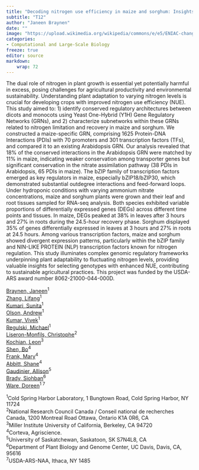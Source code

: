 ```yaml
---
title: "Decoding nitrogen use efficiency in maize and sorghum: Insights from comparative gene regulatory networks for sustainable agriculture"
subtitle: "T12"
author: "Janeen Braynen"
date: ""
image: "https://upload.wikimedia.org/wikipedia/commons/e/e5/ENIAC-changing_a_tube.jpg"
categories: 
- Computational and Large-Scale Biology
freeze: true
editor: source
markdown: 
    wrap: 72
---
```


The dual role of nitrogen in plant growth is essential yet potentially harmful in excess, posing challenges for agricultural productivity and environmental sustainability. Understanding plant adaptation to varying nitrogen levels is crucial for developing crops with improved nitrogen use efficiency (NUE). This study aimed to: 1) identify conserved regulatory architectures between dicots and monocots using Yeast One-Hybrid (Y1H) Gene Regulatory Networks (GRNs), and 2) characterize subnetworks within these GRNs related to nitrogen limitation and recovery in maize and sorghum. We constructed a maize-specific GRN, comprising 1625 Protein-DNA Interactions (PDIs) with 70 promoters and 301 transcription factors (TFs), and compared it to an existing Arabidopsis GRN. Our analysis revealed that 18% of the conserved interactions in the Arabidopsis GRN were matched by 11% in maize, indicating weaker conservation among transporter genes but significant conservation in the nitrate assimilation pathway (38 PDIs in Arabidopsis, 65 PDIs in maize). The bZIP family of transcription factors emerged as key regulators in maize, especially bZIP18/bZIP30, which demonstrated substantial outdegree interactions and feed-forward loops. Under hydroponic conditions with varying ammonium nitrate concentrations, maize and sorghum plants were grown and their leaf and root tissues sampled for RNA-seq analysis. Both species exhibited variable proportions of differentially expressed genes (DEGs) across different time points and tissues. In maize, DEGs peaked at 38% in leaves after 3 hours and 27% in roots during the 24.5-hour recovery phase. Sorghum displayed 35% of genes differentially expressed in leaves at 3 hours and 27% in roots at 24.5 hours. Among various transcription factors, maize and sorghum showed divergent expression patterns, particularly within the bZIP family and NIN-LIKE PROTEIN (NLP) transcription factors known for nitrogen regulation. This study illuminates complex genomic regulatory frameworks underpinning plant adaptability to fluctuating nitrogen levels, providing valuable insights for selecting genotypes with enhanced NUE, contributing to sustainable agricultural practices. This project was funded by the USDA-ARS award number 8062-21000-044-000D.

<a href='mailto:braynen@cshl.edu'>Braynen, Janeen</a><sup>1</sup><br><a href='mailto:zhangl@cshl.edu'>Zhang, Lifang</a><sup>1</sup><br><a href='mailto:kumari@cshl.edu'>Kumari, Sunita</a><sup>1</sup><br><a href='mailto:olson@cshl.edu'>Olson, Andrew</a><sup>1</sup><br><a href='mailto:vkumar@cshl.edu'>Kumar, Vivek</a><sup>1</sup><br><a href='mailto:regulski@cshl.edu'>Regulski, Michael</a><sup>1</sup><br><a href='mailto:cliseron21@gmail.com'>Liseron-Monfils, Christophe</a><sup>2</sup><br><a href='mailto:leon.kochian@gifs.ca'>Kochian, Leon</a><sup>3</sup><br><a href='mailto:bo.shen@corteva.com'>Shen, Bo</a><sup>4</sup><br><a href='mailto:mary.frank@corteva.com'>Frank, Mary</a><sup>4</sup><br><a href='mailto:shane.abbitt@corteva.com'>Abbitt, Shane</a><sup>4</sup><br><a href='mailto:agaudinier@ucdavis.edu'>Gaudinier, Allison</a><sup>5</sup><br><a href='mailto:sbrady@ucdavis.edu'>Brady, Siohban</a><sup>6</sup><br><a href='mailto:ware@cshl.edu'>Ware, Doreen</a><sup>1 7</sup><br>

<sup>1</sup>Cold Spring Harbor Laboratory, 1 Bungtown Road, Cold Spring Harbor, NY 11724<br><sup>2</sup>National Research Council Canada / Conseil national de recherches Canada, 1200 Montreal Road Ottawa, Ontario K1A 0R6, CA<br><sup>3</sup>Miller Institute University of California, Berkeley, CA 94720<br><sup>4</sup>Corteva, Agriscience.<br><sup>5</sup>University of Saskatchewan, Saskatoon, SK S7N4L8, CA<br><sup>6</sup>Department of Plant Biology and Genome Center, UC Davis, Davis, CA, 95616<br><sup>7</sup>USDA-ARS-NAA, Ithaca, NY 1485<br>